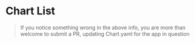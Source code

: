 
# Chart List

<ChartsOverView />

> If you notice something wrong in the above info, you are more than welcome to submit a PR, updating Chart.yaml for the app in question